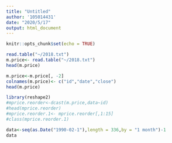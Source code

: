 ```yaml
---
title: "Untitled"
author: '105014431'
date: "2020/5/17"
output: html_document
---
```


```r
knitr::opts_chunk$set(echo = TRUE)
```

```r
read.table("~/2018.txt")
m.price<- read.table("~/2018.txt")
head(m.price)
```

```r
m.price<-m.price[, -2]
colnames(m.price)<- c("id","date","close")
head(m.price)
```

```r
library(reshape2)
#mprice.reorder<-dcast(m.price,data~id)
#head(mprice.reorder)
#mprice.reorder.1<- mprice.reorder[,1:15]
#class(mprice.reorder.1)
```


```r
data<-seq(as.Date("1990-02-1"),length = 336,by = "1 month")-1
data
```
